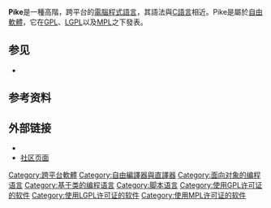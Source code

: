 {{请求翻译}}
{{NoteTA
|G1=IT
}}
{{Infobox programming language
|name = Pike
|logo = Pike Programming Language Logo.svg
|logo size = frameless
|logo alt = Pike编程语言的徽标
|paradigm = [[编程范型|多范式]]：[[面向对象程序设计|面向对象]]、[[函數程式語言|函数式]]、[[过程式编程|过程式]]
|year = {{Start date and age|1994}}
|designer = Fredrik Hübinette
|developer = 由[[林雪平大学|林雪平大学]]计算机与信息科学系（IDA）的软件和系统部门支持的Pike开发团队
| latest_release_version = 8.0.702
| latest_release_date    = {{Start date and age|2018|11|01}}
|typing = [[類型系統|静态]]、[[類型系統|动态]]、{{tsl|en|manifest typing||manifest}}
|implementations = Pike
|dialects =
|influenced_by = [[LPC_(程式語言)|LPC]]、[[C语言|C]]、[[C++|C++]]
|influenced =
| license                = [[GNU通用公共许可证|GPL]]/[[GNU宽通用公共许可证|LGPL]]/[[Mozilla公共许可证|MPL]]
| website                = {{Official URL}}
| operating system       = Any [[类Unix系统|类Unix系统]], [[Microsoft_Windows|Windows]]
| status                 = Active
}}
'''Pike'''是一種高階，跨平台的[[電腦|電腦]][[程式語言|程式語言]]，其語法與[[C語言|C語言]]相近。Pike是屬於[[自由軟體|自由軟體]]，它在[[GPL|GPL]]、[[LGPL|LGPL]]以及[[MPL|MPL]]之下發表。

==参见==
{{Portal|自由软件}}
* {{tsl|en|LPMud family tree}}

==参考资料==
{{Reflist}}

==外部链接==
* {{Official website}}{{en}}
* [http://www.gotpike.org/ 社区页面]{{Wayback|url=http://www.gotpike.org/ |date=20170327083350 }}{{en}}

{{compu-stub}}

[[Category:跨平台軟體|Category:跨平台軟體]]
[[Category:自由編譯器與直譯器|Category:自由編譯器與直譯器]]
[[Category:面向对象的编程语言|Category:面向对象的编程语言]]
[[Category:基于类的编程语言|Category:基于类的编程语言]]
[[Category:脚本语言|Category:脚本语言]]
[[Category:使用GPL许可证的软件|Category:使用GPL许可证的软件]]
[[Category:使用LGPL许可证的软件|Category:使用LGPL许可证的软件]]
[[Category:使用MPL许可证的软件|Category:使用MPL许可证的软件]]
